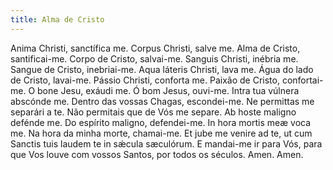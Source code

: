 ```yaml
---
title: Alma de Cristo
---
```


<div class="side-by-side not-content">
  <span>
    Anima Christi, sanctífica me. Corpus Christi, salve me.
  </span>
  <span>
    Alma de Cristo, santificai-me. Corpo de Cristo, salvai-me.
  </span>
  <span>Sanguis Christi, inébria me.</span>
  <span>Sangue de Cristo, inebriai-me.</span>
  <span>Aqua láteris Christi, lava me.</span>
  <span>Água do lado de Cristo, lavai-me.</span>
  <span>Pássio Christi, conforta me.</span>
  <span>Paixão de Cristo, confortai-me.</span>
  <span>O bone Jesu, exáudi me.</span>
  <span>Ó bom Jesus, ouvi-me.</span>
  <span>Intra tua vúlnera abscónde me.</span>
  <span>Dentro das vossas Chagas, escondei-me.</span>
  <span>Ne permittas me separári a te.</span>
  <span>Não permitais que de Vós me separe.</span>
  <span>Ab hoste maligno defénde me.</span>
  <span>Do espírito maligno, defendei-me.</span>
  <span>In hora mortis meæ voca me.</span>
  <span>Na hora da minha morte, chamai-me.</span>
  <span>
    Et jube me venire ad te, ut cum Sanctis tuis laudem te in sǽcula sæculórum.
  </span>
  <span>
    E mandai-me ir para Vós, para que Vos louve com vossos Santos, por todos os
    séculos.
  </span>
  <span>Amen.</span>
  <span>Amen.</span>
</div>
